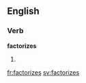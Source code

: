 
==English==

===Verb===
'''factorizes'''

# {{third-person singular of|[[factorize]]}}

[[fr:factorizes]]
[[sv:factorizes]]